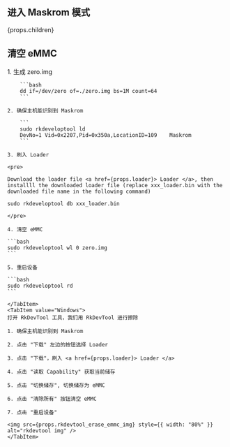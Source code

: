 ## 进入 Maskrom 模式

<div>

{props.children}

</div>

## 清空 eMMC

<Tabs queryString="Host">
    <TabItem value="Linux/MacOS">
    1. 生成 zero.img

        ```bash
        dd if=/dev/zero of=./zero.img bs=1M count=64
        ```

    2. 确保主机能识别到 Maskrom

        ```
        sudo rkdeveloptool ld
        DevNo=1	Vid=0x2207,Pid=0x350a,LocationID=109	Maskrom
        ```

    3. 刷入 Loader

    <pre>

    Download the loader file <a href={props.loader}> Loader </a>, then installll the downloaded loader file (replace xxx_loader.bin with the downloaded file name in the following command)
    
    sudo rkdeveloptool db xxx_loader.bin

    </pre>

    4. 清空 eMMC

    ```bash
    sudo rkdeveloptool wl 0 zero.img
    ```

    5. 重启设备

    ```bash
    sudo rkdeveloptool rd
    ```

    </TabItem>
    <TabItem value="Windows">
    打开 RkDevTool 工具，我们用 RkDevTool 进行擦除

    1. 确保主机能识别到 Maskrom

    2. 点击 "下载" 左边的按钮选择 Loader

    3. 点击 "下载"，刷入 <a href={props.loader}> Loader </a>

    4. 点击 "读取 Capability" 获取当前储存

    5. 点击 "切换储存", 切换储存为 eMMC

    6. 点击 "清除所有" 按钮清空 eMMC

    7. 点击 "重启设备"

    <img src={props.rkdevtool_erase_emmc_img} style={{ width: "80%" }} alt="rkdevtool img" />
    </TabItem>

</Tabs>